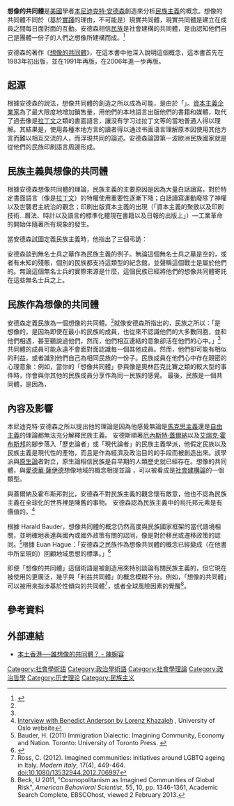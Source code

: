 {{otheruse|subject=[[美國|美國]]學者[[本尼迪克特·安德森|本尼迪克特·安德森]]提出的社會科學概念|other=其同名著作|想像的共同體 (書)}}
{{Refimprove|time=2021-10-09T06:50:03+00:00}}
'''想像的共同體'''是[[美國|美國]]學者[[本尼迪克特·安德森|本尼迪克特·安德森]]創造來分析[[民族主義|民族主義]]的概念。想像的共同體不同於（基於[[实践_(哲学)|實踐]]的理由，不可能是）現實共同體，現實共同體是建立在成員之間每日面對面的互動。安德森相信[[民族|民族]]是社會建構的共同體，是由認知他們自己是團體一份子的人們之想像所建構而成。<ref name="ic">{{Cite book|title = Imagined communities: reflections on the origin and spread of nationalism|last = Anderson|first = Benedict R. O'G.|authorlink = |coauthors = |year = 1991|publisher = Verso|location = London|isbn = 978-0-86091-546-1|pages = 6-7|url = http://books.google.co.in/books?id=4mmoZFtCpuoC|edition = Revised and extended.|accessdate = 5 September 2010|archive-date = 2021-02-26|archive-url = https://web.archive.org/web/20210226153320/https://books.google.co.in/books?id=4mmoZFtCpuoC|dead-url = no}}</ref>{{Rp|6–7}}

安德森的著作《[[想像的共同體_(書)|想像的共同體]]》，在這本書中他深入說明這個概念，這本書首先在1983年初出版，並在1991年再版，在2006年進一步再版。

== 起源 ==
根據安德森的說法，想像共同體的創造之所以成為可能，是由於「{{Link-en|印刷資本主義|Print capitalism}}」。[[資本主義|資本主義]][[企業家|企業家]]為了最大限度地增加銷售量，用他們的本地語言出版他們的書籍和媒體，取代了過去像是[[拉丁文|拉丁文]]之類的書面語言，讓没有学习过拉丁文等的當地普通人得以理解。其結果是，使用各種本地方言的讀者得以通过书面语言理解原本因使用其他方言而難以相互交流的人，而浮現共同的論述。安德森論證第一波歐洲民族國家就是從他們的民族印刷語言周邊形成。

== 民族主義與想像的共同體 ==

根據安德森想像共同體的理論，民族主義的主要原因是因為大量白話讀寫，對於特定書面語言（像是[[拉丁文|拉丁文]]）的特權使用重要性逐漸下降；白話讀寫運動廢除了神權以及世襲君主統治的觀念；印刷出版資本主義的出現（「資本主義的聚斂以及印刷技術…曆法、時計以及語言的標準化體現在書籍以及日報的出版上」）—工業革命的開始伴隨著所有現象的發生。

當安德森試圖定義民族主義時，他指出了三個弔詭：{{quote|<br />
# 民族在歷史學家眼中的客觀現代性 vs. 民族在民族主義者眼中的主觀古代性；
# 民族性作為社會文化概念的形式普遍性 vs. 其具体表现的不可救药的特殊性；以及，
# 民族主義的政治力量 vs. 民族主義在哲學上的匱乏甚至是不融貫。}}

安德森談到無名士兵之墓作為民族主義的例子。無論這個無名士兵之墓是空的，或者有未知的殘骸，個別的民族都支持這類型的紀念館，並聲稱這個戰士是屬於他們的。無論這個無名士兵的實際來源是什麼，這個民族已經將他們的想像共同體寄託在這些無名士兵之上。

== 民族作為想像的共同體 ==
安德森定義民族為一個想像的共同體。<ref name="ic"/>就像安德森所指出的，民族之所以：「是想像的，是因為即使在最小的民族的成員，也從來不認識他們的大多數同胞，並和他們相遇，甚至聽說過他們，然而，他們相互連結的意象卻活在他們的心中。」<ref name="ic"/>共同體的成員可能永遠不會面對面認識每一個其他成員。然而，他們卻可能有相似的利益，或者識別他們自己為相同民族的一份子。民族成員在他們心中存在親密的心理意象：例如，當你的「想像共同體」參與像是奧林匹克比賽之類的較大型的事件時，你會與你其他的民族成員分享作為同一民族的感覺。
最後，民族是一個共同體，是因為，
{{quote |儘管在每個民族內部可能存在普遍的不平等及剝削，民族總是被想像成一個深刻的、平等的同志情誼。最終，正是這種友愛關係在過去兩個世紀中，驅使數以百萬計的人們甘願為民族，去屠殺或從容赴死。<ref name="ic"/>}}

== 內容及影響 ==
本尼迪克特·安德森之所以提出他的理論是因為他感覺無論是[[馬克思主義|馬克思主義]]還是[[自由主義|自由主義]]的理論都無法充分解釋民族主義。
安德斯順著[[厄內斯特·蓋爾納|厄內斯特·蓋爾納]]以及[[艾瑞克·霍布斯邦|艾瑞克·霍布斯邦]]的腳步落入「歷史論者」或「現代論者」的民族主義學派，他假定民族以及民族主義是現代性的產物，而且是作為經濟及政治目的的手段而被創造出來。該學派與[[原生論|原生論]]者對立，原生論相信民族是自早期的人類歷史就已經存在。想像的共同體，與[[愛德華·薩伊德|愛德華·薩伊德]]想像地域的概念相提並論 ，可以被看成是[[社會建構主義|社會建構論]]的一個類型。

與蓋爾納及霍布斯邦對比，安德森不對民族主義的觀念懷有敵意，他也不認為民族主義在全球化的世界裡是陳舊的事物。 安德森認為民族主義中的烏托邦元素是有價值的。<ref>[http://www.culcom.uio.no/english/news/2005/anderson.html Interview with Benedict Anderson by Lorenz Khazaleh] {{Wayback|url=http://www.culcom.uio.no/english/news/2005/anderson.html |date=20090310192521 }}, University of Oslo website</ref>

根據 Harald Bauder，想像共同體的概念仍然高度與民族國家框架的當代語境相關，並明確地表達與國內或國外政策有關的認同，像是對於移民或遷移政策的認同。<ref>Bauder, H. (2011) Immigration Dialectic: Imagining Community, Economy and Nation. Toronto: University of Toronto Press. {{Page needed|date=April 2015}}</ref>根據 Euan Hague：「安德森之民族作為想像共同體的概念已經變成（在他書中所呈現的）回顧地域思想的標準。」<ref name="sage">{{Cite web|url=http://www.sagepub.com/upm-data/9613_020037ch1and2.pdf|title=Benedict Anderson|accessdate=15 December 2015|archive-date=2015-04-14|archive-url=https://web.archive.org/web/20150414021426/http://www.sagepub.com/upm-data/9613_020037ch1and2.pdf|dead-url=no}}</ref>

即便「想像的共同體」這個術語是被創造用來特別談論有關民族主義的，但它現在被使用的更廣泛，幾乎與「利益共同體」的概念模糊不分。例如，「想像的共同體」可以被用來指涉基於性傾向的共同體<ref>Ross, C. (2012). Imagined communities: initiatives around LGBTQ ageing in Italy. ''Modern Italy'', 17(4), 449-464. doi:10.1080/13532944.2012.706997</ref>，或者全球風險因素的覺醒<ref>Beck, U 2011, "Cosmopolitanism as Imagined Communities of Global Risk", ''American Behavioral Scientist'', 55, 10, pp. 1346-1361, Academic Search Complete, EBSCOhost, viewed 2 February 2013.</ref>。

== 參考資料 ==
{{Reflist}}

==外部連結==
*[http://www.books4you.com.hk/72/pages/page12.html 本土香港──誰想像的共同體？ - 陳婉容]{{Wayback|url=http://www.books4you.com.hk/72/pages/page12.html |date=20140212221247 }}

[[Category:社會學術語|Category:社會學術語]]
[[Category:政治學術語|Category:政治學術語]]
[[Category:社會學理論|Category:社會學理論]]
[[Category:政治哲學|Category:政治哲學]]
[[Category:历史理论|Category:历史理论]]
[[Category:民族主义|Category:民族主义]]